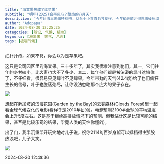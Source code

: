 ```yaml
---
title: "海棠果热成了红苹果"
subtitle: "明年(2025)会再见吗？酷热的八月天"
description: "今年的海棠果很特别吧，以前小小青青的可爱样，今年却是情非得已滴被热成了苹果的样子"
author: "Adopapa"
date: 2024-08-30 12:25:25
categories: [随记, 气候, 植物]
keywords: [海棠果, 天气, 八月]
tags: [极端气候]
---
```


红扑扑的，如果不说，你会以为是苹果吧。

这只是公司园区里的海棠果。三十多年了，其实我很难注意到他们，其一，它们往年的身材较小，比大枣也大不了多少，其二，每年他们都是被浓密的绿叶遮挡住了，不仔细看，很容易只见绿叶不见绿果。今年带劲的天气(42.4度)给了他们疯狂生长的信号，叶子也脱落殆尽，让你没法忽略那个庞大的果子存在。

![](images/IMG_4537.png)

想起在新加坡的滨海花园(Garden by the Bay)的云雾森林(Clouds Forest)里一起看全球气候变化的电影(看样子是2010年拍的)。电影预测2100年全球的平均温度会上升5度左右。这是基于继续高排放情况下的预测，但我估计这是比较可能的结果，甚至是比较乐观的结果，毕竟人类的天性你懂的)。

出了门，我半沉重半开玩笑地对儿子说，祝你2114的百岁身躯可以抵挡得住那股热浪吧，儿子大笑。

![](images/FA64D6FA-273E-48D8-B137-AA1AA8DDF3D0_1_105_c.jpeg)

2024-08-30 12:49:36
